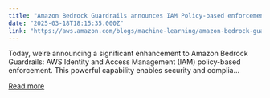 ```yaml
---
title: "Amazon Bedrock Guardrails announces IAM Policy-based enforcement to deliver safe AI interactions"
date: "2025-03-18T18:15:35.000Z"
link: "https://aws.amazon.com/blogs/machine-learning/amazon-bedrock-guardrails-announces-iam-policy-based-enforcement-to-deliver-safe-ai-interactions/"
---
```


Today, we’re announcing a significant enhancement to Amazon Bedrock Guardrails: AWS Identity and Access Management (IAM) policy-based enforcement. This powerful capability enables security and complia...

[Read more](https://aws.amazon.com/blogs/machine-learning/amazon-bedrock-guardrails-announces-iam-policy-based-enforcement-to-deliver-safe-ai-interactions/)
